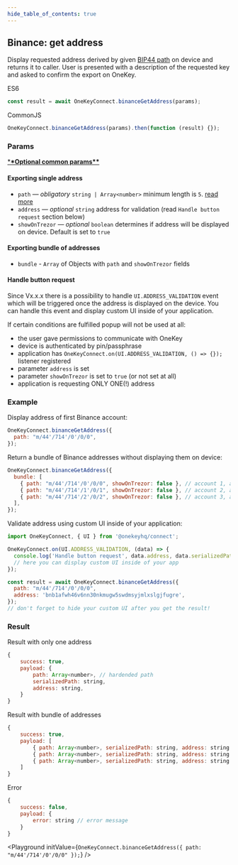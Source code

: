 ```yaml
---
hide_table_of_contents: true
---
```



## Binance: get address

Display requested address derived by given [BIP44 path](./path) on device and returns it to caller. User is presented with a description of the requested key and asked to confirm the export on OneKey.

ES6

```javascript
const result = await OneKeyConnect.binanceGetAddress(params);
```

CommonJS

```javascript
OneKeyConnect.binanceGetAddress(params).then(function (result) {});
```

### Params

[\***\*Optional common params\*\***](./commonParams)

#### Exporting single address

- `path` — _obligatory_ `string | Array<number>` minimum length is `5`. [read more](./path)
- `address` — _optional_ `string` address for validation (read `Handle button request` section below)
- `showOnTrezor` — _optional_ `boolean` determines if address will be displayed on device. Default is set to `true`

#### Exporting bundle of addresses

- `bundle` - `Array` of Objects with `path` and `showOnTrezor` fields

#### Handle button request

Since Vx.x.x there is a possibility to handle `UI.ADDRESS_VALIDATION` event which will be triggered once the address is displayed on the device. You can handle this event and display custom UI inside of your application.

If certain conditions are fulfilled popup will not be used at all:

- the user gave permissions to communicate with OneKey
- device is authenticated by pin/passphrase
- application has `OneKeyConnect.on(UI.ADDRESS_VALIDATION, () => {});` listener registered
- parameter `address` is set
- parameter `showOnTrezor` is set to `true` (or not set at all)
- application is requesting ONLY ONE(!) address

### Example

Display address of first Binance account:

```javascript
OneKeyConnect.binanceGetAddress({
  path: "m/44'/714'/0'/0/0",
});
```

Return a bundle of Binance addresses without displaying them on device:

```javascript
OneKeyConnect.binanceGetAddress({
  bundle: [
    { path: "m/44'/714'/0'/0/0", showOnTrezor: false }, // account 1, address 1
    { path: "m/44'/714'/1'/0/1", showOnTrezor: false }, // account 2, address 2
    { path: "m/44'/714'/2'/0/2", showOnTrezor: false }, // account 3, address 3
  ],
});
```

Validate address using custom UI inside of your application:

```javascript
import OneKeyConnect, { UI } from '@onekeyhq/connect';

OneKeyConnect.on(UI.ADDRESS_VALIDATION, (data) => {
  console.log('Handle button request', data.address, data.serializedPath);
  // here you can display custom UI inside of your app
});

const result = await OneKeyConnect.binanceGetAddress({
  path: "m/44'/714'/0'/0/0",
  address: 'bnb1afwh46v6nn30nkmugw5swdmsyjmlxslgjfugre',
});
// don't forget to hide your custom UI after you get the result!
```

### Result

Result with only one address

```javascript
{
    success: true,
    payload: {
        path: Array<number>, // hardended path
        serializedPath: string,
        address: string,
    }
}
```

Result with bundle of addresses

```javascript
{
    success: true,
    payload: [
        { path: Array<number>, serializedPath: string, address: string }, // account 1, address 1
        { path: Array<number>, serializedPath: string, address: string }, // account 2, address 2
        { path: Array<number>, serializedPath: string, address: string }  // account 3, address 3
    ]
}
```

Error

```javascript
{
    success: false,
    payload: {
        error: string // error message
    }
}
```



<Playground
  initValue={`OneKeyConnect.binanceGetAddress({
    path: "m/44'/714'/0'/0/0"
});`}
/>
